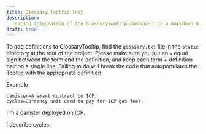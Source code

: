 ```yaml
---
title: Glossary Tooltip Test
description:
  Testing integration of the GlossaryTooltip component in a markdown document
draft: true
---
```



To add definitions to GlossaryTooltip, find the `glossary.txt` file in the
`static` directory at the root of the project. Please make sure you put an `=`
equal sign between the term and the definition, and keep each term + definition
pair on a single line. Failing to do will break the code that autopopulates the
Tooltip with the appropriate definition.

Example
```text
canister=A smart contract on ICP.
cycles=Currency unit used to pay for ICP gas fees.
```

I'm a <GlossaryTooltip>canister</GlossaryTooltip> deployed on
ICP.

I describe <GlossaryTooltip>cycles</GlossaryTooltip>.
